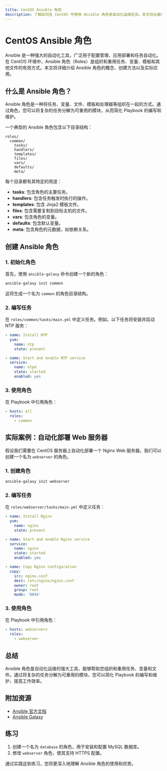 ```yaml
---
title: CentOS Ansible 角色
description: 了解如何在 CentOS 中使用 Ansible 角色来自动化运维任务。本文将从基础概念讲起，逐步深入，帮助初学者掌握 Ansible 角色的创建、使用和实际应用。
---
```


# CentOS Ansible 角色

Ansible 是一种强大的自动化工具，广泛用于配置管理、应用部署和任务自动化。在 CentOS 环境中，Ansible 角色（Roles）是组织和重用任务、变量、模板和其他文件的有效方式。本文将详细介绍 Ansible 角色的概念、创建方法以及实际应用。

## 什么是 Ansible 角色？

Ansible 角色是一种将任务、变量、文件、模板和处理器等组织在一起的方式。通过角色，您可以将复杂的任务分解为可重用的模块，从而简化 Playbook 的编写和维护。

一个典型的 Ansible 角色包含以下目录结构：

```
roles/
  common/
    tasks/
    handlers/
    templates/
    files/
    vars/
    defaults/
    meta/
```

每个目录都有其特定的用途：

- **tasks**: 包含角色的主要任务。
- **handlers**: 包含任务触发时执行的操作。
- **templates**: 包含 Jinja2 模板文件。
- **files**: 包含需要复制到目标主机的文件。
- **vars**: 包含角色的变量。
- **defaults**: 包含默认变量。
- **meta**: 包含角色的元数据，如依赖关系。

## 创建 Ansible 角色

### 1. 初始化角色

首先，使用 `ansible-galaxy` 命令创建一个新的角色：

```bash
ansible-galaxy init common
```

这将生成一个名为 `common` 的角色目录结构。

### 2. 编写任务

在 `roles/common/tasks/main.yml` 中定义任务。例如，以下任务将安装并启动 NTP 服务：

```yaml
- name: Install NTP
  yum:
    name: ntp
    state: present

- name: Start and enable NTP service
  service:
    name: ntpd
    state: started
    enabled: yes
```

### 3. 使用角色

在 Playbook 中引用角色：

```yaml
- hosts: all
  roles:
    - common
```

## 实际案例：自动化部署 Web 服务器

假设我们需要在 CentOS 服务器上自动化部署一个 Nginx Web 服务器。我们可以创建一个名为 `webserver` 的角色。

### 1. 创建角色

```bash
ansible-galaxy init webserver
```

### 2. 编写任务

在 `roles/webserver/tasks/main.yml` 中定义任务：

```yaml
- name: Install Nginx
  yum:
    name: nginx
    state: present

- name: Start and enable Nginx service
  service:
    name: nginx
    state: started
    enabled: yes

- name: Copy Nginx configuration
  copy:
    src: nginx.conf
    dest: /etc/nginx/nginx.conf
    owner: root
    group: root
    mode: '0644'
```

### 3. 使用角色

在 Playbook 中引用角色：

```yaml
- hosts: webservers
  roles:
    - webserver
```

## 总结

Ansible 角色是自动化运维的强大工具，能够帮助您组织和重用任务、变量和文件。通过将复杂的任务分解为可重用的模块，您可以简化 Playbook 的编写和维护，提高工作效率。

## 附加资源

- [Ansible 官方文档](https://docs.ansible.com/ansible/latest/index.html)
- [Ansible Galaxy](https://galaxy.ansible.com)

## 练习

1. 创建一个名为 `database` 的角色，用于安装和配置 MySQL 数据库。
2. 修改 `webserver` 角色，使其支持 HTTPS 配置。

通过实践这些练习，您将更深入地理解 Ansible 角色的使用和优势。